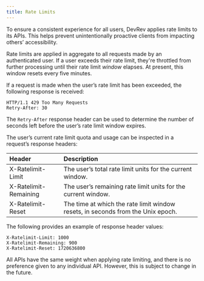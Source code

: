 ```yaml
---
title: Rate Limits
---
```

To ensure a consistent experience for all users, DevRev applies rate limits to its APIs. This helps prevent unintentionally proactive clients from impacting others’ accessibility.

Rate limits are applied in aggregate to all requests made by an authenticated user. If a user exceeds their rate limit, they're throttled from further processing until their rate limit *window* elapses. At present, this window resets every five minutes. 

If a request is made when the user’s rate limit has been exceeded, the following response is received:

```
HTTP/1.1 429 Too Many Requests
Retry-After: 30
```

The `Retry-After` response header can be used to determine the number of seconds left before the user’s rate limit window expires.

The user’s current rate limit quota and usage can be inspected in a request’s response headers:

| Header | Description |
| :--- | :--- |
| X-Ratelimit-Limit | The user’s total rate limit units for the current window. |
| X-Ratelimit-Remaining | The user’s remaining rate limit units for the current window. |
| X-Ratelimit-Reset | The time at which the rate limit window resets, in seconds from the Unix epoch. |

The following provides an example of response header values:

```
X-Ratelimit-Limit: 1000
X-Ratelimit-Remaining: 900
X-Ratelimit-Reset: 1720636800
```

<Callout intent="info">
All APIs have the same weight when applying rate limiting, and there is no preference given to any individual API. However, this is subject to change in the future.
</Callout>
